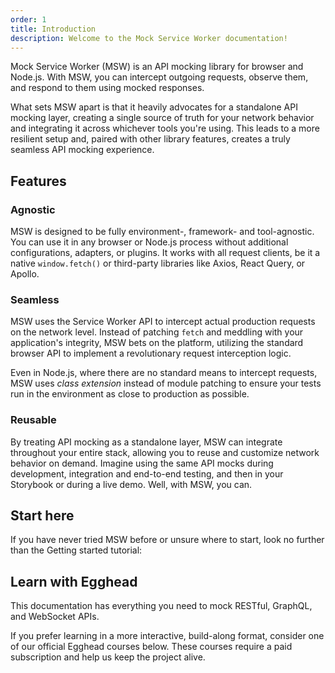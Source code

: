 ```yaml
---
order: 1
title: Introduction
description: Welcome to the Mock Service Worker documentation!
---
```



Mock Service Worker (MSW) is an API mocking library for browser and Node.js. With MSW, you can intercept outgoing requests, observe them, and respond to them using mocked responses.

What sets MSW apart is that it heavily advocates for a standalone API mocking layer, creating a single source of truth for your network behavior and integrating it across whichever tools you're using. This leads to a more resilient setup and, paired with other library features, creates a truly seamless API mocking experience.

## Features

### Agnostic

MSW is designed to be fully environment-, framework- and tool-agnostic. You can use it in any browser or Node.js process without additional configurations, adapters, or plugins. It works with all request clients, be it a native `window.fetch()` or third-party libraries like Axios, React Query, or Apollo.

### Seamless

MSW uses the Service Worker API to intercept actual production requests on the network level. Instead of patching `fetch` and meddling with your application's integrity, MSW bets on the platform, utilizing the standard browser API to implement a revolutionary request interception logic.

Even in Node.js, where there are no standard means to intercept requests, MSW uses _class extension_ instead of module patching to ensure your tests run in the environment as close to production as possible.

### Reusable

By treating API mocking as a standalone layer, MSW can integrate throughout your entire stack, allowing you to reuse and customize network behavior on demand. Imagine using the same API mocks during development, integration and end-to-end testing, and then in your Storybook or during a live demo. Well, with MSW, you can.

## Start here

If you have never tried MSW before or unsure where to start, look no further than the Getting started tutorial:


<PageCard
  url="/docs/getting-started"
  icon={WindowIcon}
  title="Getting started"
  description="Three steps to get started with Mock Service Worker."
/>

## Learn with Egghead

This documentation has everything you need to mock RESTful, GraphQL, and WebSocket APIs.

If you prefer learning in a more interactive, build-along format, consider one of our official Egghead courses below. These courses require a paid subscription and help us keep the project alive.

<div className="grid gap-10 md:grid-cols-2">
  <EggheadCourseBanner
    title="REST and GraphQL"
    description="Learn how to mock RESTful and GraphQL APIs by building a movie streaming app."
    courseUrl="https://egghead.io/courses/mock-rest-and-graphql-apis-with-mock-service-worker-8d471ece"
  />
  <EggheadCourseBanner
    title="WebSockets"
    description="Learn how to mock WebSocket APIs by building your own chat."
    courseUrl="https://egghead.io/courses/mocking-websocket-apis-with-mock-service-worker-9933b7f5"
  />
</div>
